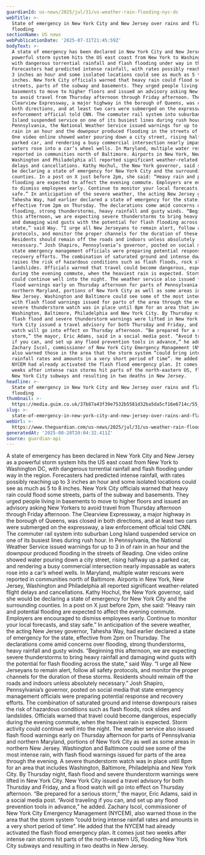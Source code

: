 ```yaml
---
guardianId: us-news/2025/jul/31/us-weather-rain-flooding-nyc-dc
webTitle: >-
  State of emergency in New York City and New Jersey over rains and flash
  flooding
sectionName: US news
webPublicationDate: '2025-07-31T21:45:59Z'
bodyText: >-
  A state of emergency has been declared in New York City and New Jersey as a
  powerful storm system hits the US east coast from New York to Washington DC,
  with dangerous torrential rainfall and flash flooding under way in the region.
  Forecasters had predicted intense rainfall, with rates possibly reaching up to
  3 inches an hour and some isolated locations could see as much as 5 to 8
  inches. New York City officials warned that heavy rain could flood some
  streets, parts of the subway and basements. They urged people living in
  basements to move to higher floors and issued an advisory asking New Yorkers
  to avoid travel from Thursday afternoon through Friday afternoon. The
  Clearview Expressway, a major highway in the borough of Queens, was closed in
  both directions, and at least two cars were submerged on the expressway, a law
  enforcement official told CNN. The commuter rail system into suburban Long
  Island suspended service on one of its busiest lines during rush hour. In
  Pennsylvania, the National Weather Service issued warnings for up to 3 in of
  rain in an hour and the downpour produced flooding in the streets of Reading.
  One video online showed water pouring down a city street, rising halfway up a
  parked car, and rendering a busy commercial intersection nearly impassable as
  waters rose into a car’s wheel wells. In Maryland, multiple water rescues were
  reported in communities north of Baltimore. Airports in New York, New Jersey,
  Washington and Philadelphia all reported significant weather-related flight
  delays and cancellations. Kathy Hochul, the New York governor, said she would
  be declaring a state of emergency for New York City and the surrounding
  counties. In a post on X just before 2pm, she said: “Heavy rain and potential
  flooding are expected to affect the evening commute. Employers are encouraged
  to dismiss employees early. Continue to monitor your local forecasts, and stay
  safe.” In anticipation of the severe weather, the acting New Jersey governor,
  Tahesha Way, had earlier declared a state of emergency for the state,
  effective from 2pm on Thursday. The declarations come amid concerns over
  flooding, strong thunderstorms, heavy rainfall and gusty winds. “Beginning
  this afternoon, we are expecting severe thunderstorms to bring heavy rainfall
  and damaging wind gusts with the potential for flash flooding across the
  state,” said Way. “I urge all New Jerseyans to remain alert, follow all safety
  protocols, and monitor the proper channels for the duration of these storms.
  Residents should remain off the roads and indoors unless absolutely
  necessary.” Josh Shapiro, Pennsylvania’s governor, posted on social media that
  state emergency management officials were preparing potential response and
  recovery efforts. The combination of saturated ground and intense downpours
  raises the risk of hazardous conditions such as flash floods, rock slides and
  landslides. Officials warned that travel could become dangerous, especially
  during the evening commute, when the heaviest rain is expected. Storm activity
  could continue well into the night. The weather service also issued flash
  flood warnings early on Thursday afternoon for parts of Pennsylvania and
  northern Maryland, portions of New York City as well as some areas in northern
  New Jersey. Washington and Baltimore could see some of the most intense rain,
  with flash flood warnings issued for parts of the area through the evening. A
  severe thunderstorm watch was in place until 8pm for an area that includes
  Washington, Baltimore, Philadelphia and New York City. By Thursday night,
  flash flood and severe thunderstorm warnings were lifted in New York City. New
  York City issued a travel advisory for both Thursday and Friday, and a flood
  watch will go into effect on Thursday afternoon. “Be prepared for a serious
  storm,” the mayor, Eric Adams, said in a social media post. “Avoid traveling
  if you can, and set up any flood prevention tools in advance,” he added.
  Zachary Iscol, commissioner of New York City Emergency Management (NYCEM),
  also warned those in the area that the storm system “could bring intense
  rainfall rates and amounts in a very short period of time”. He added that the
  NYCEM had already activated the flash flood emergency plan. It comes just two
  weeks after intense rain storms hit parts of the north-eastern US, flooding
  New York City subways and resulting in two deaths in New Jersey.
headline: >-
  State of emergency in New York City and New Jersey over rains and flash
  flooding
thumbnail: >-
  https://media.guim.co.uk/37b87a43f39e7532b5581d32ba5da5cf16e6714c/55_0_2119_1695/500.jpg
slug: >-
  state-of-emergency-in-new-york-city-and-new-jersey-over-rains-and-flash-flooding
webUrl: >-
  https://www.theguardian.com/us-news/2025/jul/31/us-weather-rain-flooding-nyc-dc
generatedAt: '2025-08-28T20:04:32.411Z'
source: guardian-api
---
```

A state of emergency has been declared in New York City and New Jersey as a powerful storm system hits the US east coast from New York to Washington DC, with dangerous torrential rainfall and flash flooding under way in the region. Forecasters had predicted intense rainfall, with rates possibly reaching up to 3 inches an hour and some isolated locations could see as much as 5 to 8 inches. New York City officials warned that heavy rain could flood some streets, parts of the subway and basements. They urged people living in basements to move to higher floors and issued an advisory asking New Yorkers to avoid travel from Thursday afternoon through Friday afternoon. The Clearview Expressway, a major highway in the borough of Queens, was closed in both directions, and at least two cars were submerged on the expressway, a law enforcement official told CNN. The commuter rail system into suburban Long Island suspended service on one of its busiest lines during rush hour. In Pennsylvania, the National Weather Service issued warnings for up to 3 in of rain in an hour and the downpour produced flooding in the streets of Reading. One video online showed water pouring down a city street, rising halfway up a parked car, and rendering a busy commercial intersection nearly impassable as waters rose into a car’s wheel wells. In Maryland, multiple water rescues were reported in communities north of Baltimore. Airports in New York, New Jersey, Washington and Philadelphia all reported significant weather-related flight delays and cancellations. Kathy Hochul, the New York governor, said she would be declaring a state of emergency for New York City and the surrounding counties. In a post on X just before 2pm, she said: “Heavy rain and potential flooding are expected to affect the evening commute. Employers are encouraged to dismiss employees early. Continue to monitor your local forecasts, and stay safe.” In anticipation of the severe weather, the acting New Jersey governor, Tahesha Way, had earlier declared a state of emergency for the state, effective from 2pm on Thursday. The declarations come amid concerns over flooding, strong thunderstorms, heavy rainfall and gusty winds. “Beginning this afternoon, we are expecting severe thunderstorms to bring heavy rainfall and damaging wind gusts with the potential for flash flooding across the state,” said Way. “I urge all New Jerseyans to remain alert, follow all safety protocols, and monitor the proper channels for the duration of these storms. Residents should remain off the roads and indoors unless absolutely necessary.” Josh Shapiro, Pennsylvania’s governor, posted on social media that state emergency management officials were preparing potential response and recovery efforts. The combination of saturated ground and intense downpours raises the risk of hazardous conditions such as flash floods, rock slides and landslides. Officials warned that travel could become dangerous, especially during the evening commute, when the heaviest rain is expected. Storm activity could continue well into the night. The weather service also issued flash flood warnings early on Thursday afternoon for parts of Pennsylvania and northern Maryland, portions of New York City as well as some areas in northern New Jersey. Washington and Baltimore could see some of the most intense rain, with flash flood warnings issued for parts of the area through the evening. A severe thunderstorm watch was in place until 8pm for an area that includes Washington, Baltimore, Philadelphia and New York City. By Thursday night, flash flood and severe thunderstorm warnings were lifted in New York City. New York City issued a travel advisory for both Thursday and Friday, and a flood watch will go into effect on Thursday afternoon. “Be prepared for a serious storm,” the mayor, Eric Adams, said in a social media post. “Avoid traveling if you can, and set up any flood prevention tools in advance,” he added. Zachary Iscol, commissioner of New York City Emergency Management (NYCEM), also warned those in the area that the storm system “could bring intense rainfall rates and amounts in a very short period of time”. He added that the NYCEM had already activated the flash flood emergency plan. It comes just two weeks after intense rain storms hit parts of the north-eastern US, flooding New York City subways and resulting in two deaths in New Jersey.
